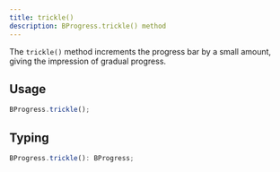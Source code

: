 ```yaml
---
title: trickle()
description: BProgress.trickle() method
---
```


The `trickle()` method increments the progress bar by a small amount, giving the impression of gradual progress.

## Usage

```js
BProgress.trickle();
```

## Typing

```ts
BProgress.trickle(): BProgress;
```
